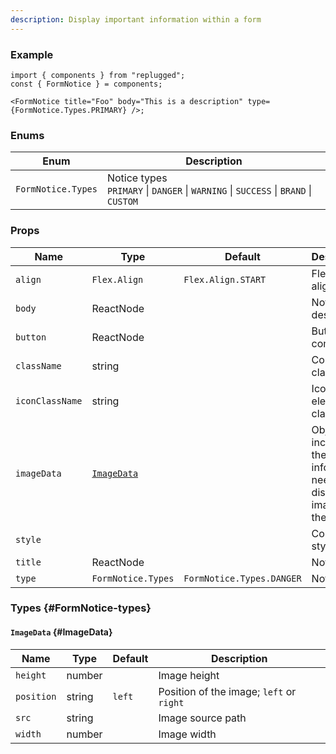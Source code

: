 ```yaml
---
description: Display important information within a form
---
```



<RequiredNotice />

### Example

```tsx
import { components } from "replugged";
const { FormNotice } = components;

<FormNotice title="Foo" body="This is a description" type={FormNotice.Types.PRIMARY} />;
```

### Enums

| Enum               | Description                                                                               |
| ------------------ | ----------------------------------------------------------------------------------------- |
| `FormNotice.Types` | Notice types <br />`PRIMARY` \| `DANGER` \| `WARNING` \| `SUCCESS` \| `BRAND` \| `CUSTOM` |

### Props

| Name            | Type                      | Default                   | Description                                                                   |
| --------------- | ------------------------- | ------------------------- | ----------------------------------------------------------------------------- |
| `align`         | `Flex.Align`              | `Flex.Align.START`        | Flexbox align                                                                 |
| `body`          | <Required /> ReactNode    |                           | Notice description                                                            |
| `button`        | ReactNode                 |                           | Button component                                                              |
| `className`     | string                    |                           | Component class name                                                          |
| `iconClassName` | string                    |                           | Icon element class name                                                       |
| `imageData`     | [`ImageData`](#ImageData) |                           | Object that includes the information needed to display an image in the notice |
| `style`         | <CSSProperties />         |                           | Component style                                                               |
| `title`         | ReactNode                 |                           | Notice title                                                                  |
| `type`          | `FormNotice.Types`        | `FormNotice.Types.DANGER` | Notice type                                                                   |

### Types {#FormNotice-types}

#### `ImageData` {#ImageData}

| Name       | Type                | Default | Description                              |
| ---------- | ------------------- | ------- | ---------------------------------------- |
| `height`   | <Required /> number |         | Image height                             |
| `position` | string              | `left`  | Position of the image; `left` or `right` |
| `src`      | <Required /> string |         | Image source path                        |
| `width`    | <Required /> number |         | Image width                              |
